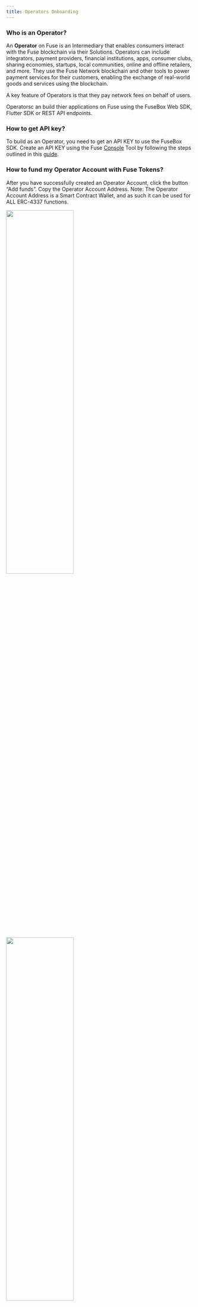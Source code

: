 ```yaml
---
title: Operators Onboarding
---
```


### Who is an Operator?

An **Operator** on Fuse is an Intermediary that enables consumers interact with the Fuse blockchain via their Solutions. Operators can include integrators, payment providers, financial institutions, apps, consumer clubs, sharing economies, startups, local communities, online and offline retailers, and more. They use the Fuse Network blockchain and other tools to power payment services for their customers, enabling the exchange of real-world goods and services using the blockchain.

A key feature of Operators is that they pay network fees on behalf of users.

Operatorsc an  build thier applications on Fuse using the FuseBox Web SDK, Flutter SDK or REST API endpoints.


### How to get API key?
To build as an Operator, you need to get an API KEY to use the FuseBox SDK. Create an API KEY using the Fuse [Console](https://console.fuse.io/build) Tool by following the steps outlined in this [guide](../../fuse-box/getting-started). 

###  How to fund my Operator Account with Fuse Tokens?

After you have successfully created an Operator Account, click the button “Add funds”. Copy the Operator Account Address.
Note: The Operator Account Address is a Smart Contract Wallet, and as such it can be used for ALL ERC-4337 functions.

<img src="/img/console/operator-add-funds.png" width="60%" height="50%" />

<img src="/img/console/operator-balance.png" width="60%" height="50%" />

Once you have funded the Operator Account with at least 10 Fuse Tokens, you can then access the API Key.


<img src="/img/console/operator-dashboard-final.png" width="60%" height="50%" />

**Note: Operator Functions are currently only available on Mainnet.**

### How to get Fuse Tokens?

FUSE is available on several centralized (CEX) and decentralized DEX [exchanges](../intro-to-fuse/fuse_token#where-to-buy-fuse-token).

Via [Voltage Finance](https://voltage.finance/home).

[BSC Bridge](../Voltage-Finance-bridge-FuseBNB-Chain)

### How to deploy a Smart Contract on Fuse?

You can read the section on "**Build on Fuse [Guides](../../developers/deploying-smart-contracts/)**".

### How to build on Sparknet?
To deploy applications to Fuse Sparknet, follow the "Build on Fuse Guide" and set the Network ID to **123**.

### How to deploy to mainnet?
To deploy applications to Fuse Sparknet, follow the "Build on Fuse Guide" and set the Network ID to **122**.

###  How to find ALL API endpoints?

[API References](../../fuse-box/fuse-apis/api-introduction).

### How to find ALL Web/Flutter SDK methods

The [FuseBox SDK](../../fuse-box/sdk/) contains ALL the methods required for building a complete application on Fuse. The SDKs for both Flutter and JS. The FuseBox SDK simplifies the incorporation of Account Abstraction on the Fuse Blockchain, offering features such as:

- Smart Contract Wallet Creation.
- ERC20 and Native FUSE Transfers.
- Staking.
- Data Services.
- Trading Functions.


### How do you  set up a Paymaster?

Upon successfully creating an API and funding your Operator Account, your Operator Account Paymaster is pre-funded with 1 FUSE (enough to sponser ~300 txns) and you can set up your application for a Gasless experience by parsing a 3rd argument when initializing the FuseBox SDK.

Ensure you replace YOUR_FUSEBOX_API_KEY with your actual API key:

```js
const apiKey = "YOUR_FUSEBOX_API_KEY";
const credentials = new ethers.Wallet(privateKey);
const fuseSDK = await FuseSDK.init(apiKey, credentials, {
  withPaymaster: true,
});
```

###  Which node providers supports Fuse and their URLs?

See RPC Node Providers [page](../getting-started-with-fuse/rpc).



###  How to get Fuse test tokens for building on Sparknet?

[ChainDrop faucet](https://chaindrop.org/?chainid=123&token=0xeeeeeeeeeeeeeeeeeeeeeeeeeeeeeeeeeeeeeeee "ChainDrop faucet"), [Stakely faucet](https://stakely.io/en/faucet/fuse-fuse) 


###  List of important Smart Contract Addresses?

[Here](../../category/important-smart-contracts) are a collection of Smart Contracts address that you need to know in the course of building on Fuse. The Smart Contracts include Fuse Contracts deployed across other Blockchain networks.

###  Tutorial Guides:
- [FuseBox MetaMask Login](../../fuse-box/tutorials/metamask-login)
- [FuseBox Social Authentication using Web3Auth](http://localhost:3000/docs/fuse-box/tutorials/web3auth-login)
- [Send a Gasless transaction using FuseBox](../../fuse-box/tutorials/send-your-first-gasless-transaction)

